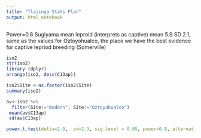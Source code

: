 ```yaml
---
title: "Tlajinga Stats Plan"
output: html_notebook
---
```


Power=0.8
Sugiyama mean leproid (interprets as captive) mean 5.9 SD 2.1, same as the values for Oztoyohualco, the place we have the best evidence for captive lepriod breeding (Somerville)


```r
iso2
str(iso2)
library (dplyr)
arrange(iso2, desc(C13ap))
```
```r
iso2$Site <-as.factor(iso2$Site)
summary(iso2)
```

```r
av<-iso2 %>%
  filter(Site!="modern", Site!="Oztoyahualco")
 mean(av$C13ap)
 sd(av$C13ap)
```
```r
power.t.test(delta=2.0,  sd=2.3, sig.level = 0.05, power=0.8, alternative = "one.sided", type = c("two.sample"))
```

